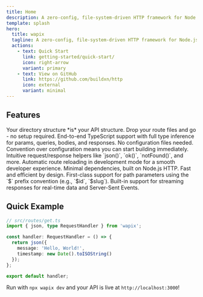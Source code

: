 ```yaml
---
title: Home
description: A zero-config, file-system-driven HTTP framework for Node.js — type-safe, fast, and minimal.
template: splash
hero:
  title: wapix
  tagline: A zero-config, file-system-driven HTTP framework for Node.js — type-safe, fast, and minimal.
  actions:
    - text: Quick Start
      link: getting-started/quick-start/
      icon: right-arrow
      variant: primary
    - text: View on GitHub
      link: https://github.com/buildxn/http
      icon: external
      variant: minimal
---
```



## Features

<CardGrid stagger>
	<Card title="File-System Based Routing" icon="open-book">
		Your directory structure *is* your API structure. Drop your route files and go - no setup required.
	</Card>
	<Card title="Type-Safe" icon="approve-check">
		End-to-end TypeScript support with full type inference for params, queries, bodies, and responses.
	</Card>
	<Card title="Zero Config" icon="rocket">
		No configuration files needed. Convention over configuration means you can start building immediately.
	</Card>
	<Card title="Simple API" icon="puzzle">
		Intuitive request/response helpers like `json()`, `ok()`, `notFound()`, and more.
	</Card>
	<Card title="Hot Reload" icon="random">
		Automatic route reloading in development mode for a smooth developer experience.
	</Card>
	<Card title="Lightweight" icon="star">
		Minimal dependencies, built on Node.js HTTP. Fast and efficient by design.
	</Card>
	<Card title="Dynamic Routes" icon="setting">
		First-class support for path parameters using the `$` prefix convention (e.g., `$id`, `$slug`).
	</Card>
	<Card title="Streaming Support" icon="forward-slash">
		Built-in support for streaming responses for real-time data and Server-Sent Events.
	</Card>
</CardGrid>

## Quick Example

```typescript
// src/routes/get.ts
import { json, type RequestHandler } from 'wapix';

const handler: RequestHandler = () => {
  return json({
    message: 'Hello, World!',
    timestamp: new Date().toISOString()
  });
};

export default handler;
```

Run with `npx wapix dev` and your API is live at `http://localhost:3000`!
